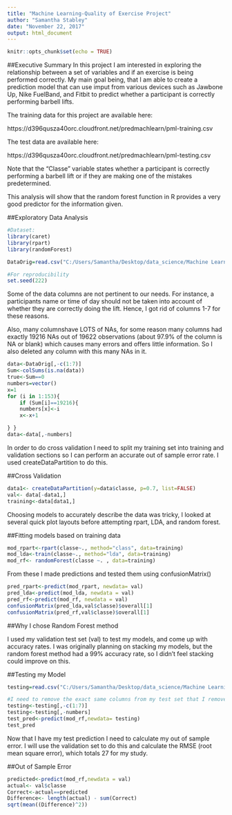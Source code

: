 ---
title: "Machine Learning-Quality of Exercise Project"
author: "Samantha Stabley"
date: "November 22, 2017"
output: html_document
---

```{r setup, include=TRUE}
knitr::opts_chunk$set(echo = TRUE)
```
##Executive Summary
In this project I am interested in exploring the relationship between a set of variables and if an exercise is being performed correctly.  My main goal being, that I am able to create a prediction model that can use imput from various devices such as Jawbone Up, Nike FuelBand, and Fitbit to predict whether a participant is correctly performing barbell lifts.
 
The training data for this project are available here:

https://d396qusza40orc.cloudfront.net/predmachlearn/pml-training.csv

The test data are available here:

https://d396qusza40orc.cloudfront.net/predmachlearn/pml-testing.csv

Note that the "Classe" variable states whether a participant is correctly performing a barbell lift or if they are making one of the mistakes predetermined.

This analysis will show that the random forest function in R provides a very good predictor for the information given.

##Exploratory Data Analysis
```{r}
#Dataset:
library(caret)
library(rpart)
library(randomForest)

DataOrig=read.csv("C:/Users/Samantha/Desktop/data_science/Machine Learning/pml-training.csv", na.strings = c("NA", ""))

#For reproducibility
set.seed(222)
```
Some of the data columns are not pertinent to our needs.  For instance, a participants name or time of day should not be taken into account of whether they are correctly doing the lift.  Hence, I got rid of columns 1-7 for these reasons.

Also, many columnshave LOTS of NAs, for some reason many columns had exactly 19216 NAs out of 19622 observations (about 97.9% of the column is NA or blank) which causes many errors and offers little information.  So I also deleted any column with this many NAs in it.

```{r}
data<-DataOrig[,-c(1:7)]
Sum<-colSums(is.na(data))
true<-Sum==0
numbers=vector()
x=1
for (i in 1:153){
	if (Sum[i]==19216){
	numbers[x]<-i
	x<-x+1

} }
data<-data[,-numbers]

```
In order to do cross validation I need to split my training set into training and validation sections so I can perform an accurate out of sample error rate.  I used createDataPartition to do this.

##Cross Validation
```{r}
data1<- createDataPartition(y=data$classe, p=0.7, list=FALSE)
val<- data[-data1,]
training<-data[data1,]

```
Choosing models to accurately describe the data was tricky, I looked at several quick plot layouts before attempting rpart, LDA, and random forest. 

##Fitting models based on training data
```{r}
mod_rpart<-rpart(classe~., method="class", data=training)
mod_lda<-train(classe~., method="lda", data=training)
mod_rf<- randomForest(classe ~. , data=training)


```
From these I made predictions and tested them using confusionMatrix() 
```{r}
pred_rpart<-predict(mod_rpart, newdata= val)
pred_lda<-predict(mod_lda, newdata = val)
pred_rf<-predict(mod_rf, newdata = val)
confusionMatrix(pred_lda,val$classe)$overall[1]
confusionMatrix(pred_rf,val$classe)$overall[1] 

```
##Why I chose Random Forest method

I used my validation test set (val) to test my models, and come up with accuracy rates.  I was originally planning on stacking my models, but the random forest method had a 99% accuracy rate, so I didn't feel stacking could improve on this.

##Testing my Model
```{r}
testing=read.csv("C:/Users/Samantha/Desktop/data_science/Machine Learning/pml-testing.csv", na.strings = c("NA", ""))

#I need to remove the exact same columns from my test set that I removed from my training set
testing<-testing[,-c(1:7)]
testing<-testing[,-numbers]
test_pred<-predict(mod_rf,newdata= testing)
test_pred

```

Now that I have my test prediction I need to calculate my out of sample error.  I will use the validation set to do this and calculate the RMSE (root mean square error), which totals 27 for my study.

##Out of Sample Error

```{r}
predicted<-predict(mod_rf,newdata = val)
actual<- val$classe
Correct<-actual==predicted
Difference<- length(actual) - sum(Correct)
sqrt(mean((Difference)^2))


```
